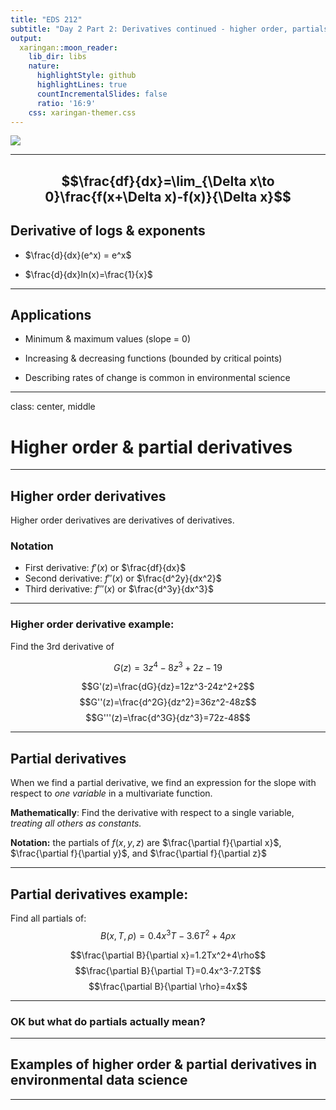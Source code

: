 ```yaml
---
title: "EDS 212"
subtitle: "Day 2 Part 2: Derivatives continued - higher order, partials, computation, & application"  
output:
  xaringan::moon_reader:
    lib_dir: libs
    nature:
      highlightStyle: github
      highlightLines: true
      countIncrementalSlides: false
      ratio: '16:9'
    css: xaringan-themer.css
---
```


![](slide_images/derivative_9.jpg)

---

$$\frac{df}{dx}=\lim_{\Delta x\to 0}\frac{f(x+\Delta x)-f(x)}{\Delta x}$$
---

## Derivative of logs & exponents

- $\frac{d}{dx}(e^x) = e^x$

- $\frac{d}{dx}ln(x)=\frac{1}{x}$

---

## Applications 

- Minimum & maximum values (slope = 0)

- Increasing & decreasing functions (bounded by critical points)

- Describing rates of change is common in environmental science

---

class: center, middle

# Higher order & partial derivatives

---

## Higher order derivatives

Higher order derivatives are derivatives of derivatives. 

### Notation

- First derivative: $f'(x)$ or $\frac{df}{dx}$
- Second derivative: $f''(x)$ or $\frac{d^2y}{dx^2}$
- Third derivative: $f'''(x)$ or $\frac{d^3y}{dx^3}$

---

### Higher order derivative example: 

Find the 3rd derivative of

$$G(z)=3z^4-8z^3+2z-19$$

$$G'(z)=\frac{dG}{dz}=12z^3-24z^2+2$$
$$G''(z)=\frac{d^2G}{dz^2}=36z^2-48z$$
$$G'''(z)=\frac{d^3G}{dz^3}=72z-48$$

---

## Partial derivatives

When we find a partial derivative, we find an expression for the slope with respect to *one variable* in a multivariate function.

**Mathematically**: Find the derivative with respect to a single variable, *treating all others as constants.* 

**Notation:** the partials of $f(x,y,z)$ are $\frac{\partial f}{\partial x}$, $\frac{\partial f}{\partial y}$, and $\frac{\partial f}{\partial z}$

---

## Partial derivatives example: 

Find all partials of: 
$$B(x,T,\rho)=0.4x^3T-3.6T^2+4\rho x$$

$$\frac{\partial B}{\partial x}=1.2Tx^2+4\rho$$
$$\frac{\partial B}{\partial T}=0.4x^3-7.2T$$
$$\frac{\partial B}{\partial \rho}=4x$$

---

### OK but what do partials actually mean?



---


## Examples of higher order & partial derivatives in environmental data science

---


